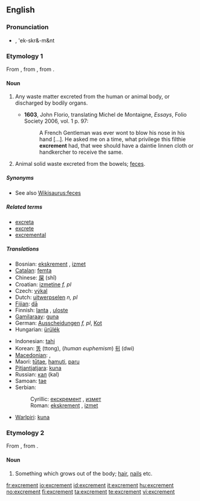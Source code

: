 ==English==

===Pronunciation===
* {{IPA|/'ɛkskɹəmənt/}}, 'ek-skr&-m&nt

===Etymology 1===
From {{etyl|fr}} {{term|excrément}}, from {{etyl|la}} {{term|excrementum|excrēmentum}}, from {{term|excernere||to excrete}}.

====Noun====
{{en-noun}}

# {{archaic}} Any waste matter excreted from the human or animal body, or discharged by bodily organs.
#* '''1603''', John Florio, translating Michel de Montaigne, ''Essays'', Folio Society 2006, vol. 1 p. 97:
#*: A French Gentleman was ever wont to blow his nose in his hand [...].  He asked me on a time, what privilege this filthie '''excrement''' had, that wee should have a daintie linnen cloth or handkercher to receive the same.
# {{context|now|_|specifically}} Animal solid waste excreted from the bowels; [[feces]].

=====Synonyms=====
* See also [[Wikisaurus:feces]]

=====Related terms=====
* [[excreta]]
* [[excrete]]
* [[excremental]]

=====Translations=====
{{trans-top|animal solid waste}}
* Bosnian: [[ekskrement#Bosnian|ekskrement]] {{m}}, [[izmet#Bosnian|izmet]] {{m}}
* [[Catalan]]: [[femta]] {{f}}
* Chinese: [[屎]] (shǐ)
* Croatian: [[izmetine]] ''f, pl''
* Czech: [[výkal]] {{m}}
* Dutch: [[uitwerpselen]] ''n, pl''
* [[Fijian]]: [[dā]]
* Finnish: [[lanta]] {{italbrac|animal excrement}}, [[uloste]] {{italbrac|human excrement}}
* [[Gamilaraay]]: [[guna]]
* German: [[Ausscheidungen]] ''f, pl'', [[Kot]] {{m}}
* Hungarian: [[ürülék]]
{{trans-mid}}
* Indonesian: [[tahi]]
* Korean: [[똥]] (ttong), (''human euphemism'') [[뒤]] (dwi)
* [[Macedonian]]: {{t|mk|измет|m|tr=ízmet|sc=Cyrl}},  {{t|mk|екскремент|m|tr=ekskremént|sc=Cyrl}}
* Maori: [[tūtae]], [[hamuti]], [[paru]]
* [[Pitjantjatjara]]: [[kuna]]
* Russian: [[кал]] (kal) {{m}}
* Samoan: [[tae]]
* Serbian:
*: Cyrillic: [[екскремент#Serbian|екскремент]] {{m}}, [[измет#Serbian|измет]] {{m}}
*: Roman: [[ekskrement#Serbian|ekskrement]] {{m}}, [[izmet#Serbian|izmet]] {{m}}
* [[Warlpiri]]: [[kuna]]
{{trans-bottom}}

===Etymology 2===
From {{etyl|la}} {{term|excrementum|excrēmentum}}, from {{term|excrescere|excrēscere|to grow out}}.

====Noun====
{{en-noun}}

# {{obsolete}} Something which grows out of the body; [[hair]], [[nails]] etc.

[[fr:excrement]]
[[io:excrement]]
[[id:excrement]]
[[it:excrement]]
[[hu:excrement]]
[[no:excrement]]
[[fi:excrement]]
[[ta:excrement]]
[[te:excrement]]
[[vi:excrement]]